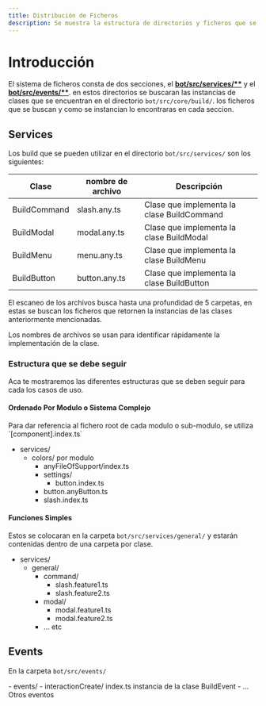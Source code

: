 ```yaml
---
title: Distribución de Ficheros
description: Se muestra la estructura de directorios y ficheros que se utilizan para la distribución del bot.
---
```


# Introducción

El sistema de ficheros consta de dos secciones, el **[bot/src/services/**][linkServices]** y el **[bot/src/events/**][linkEvents]**.
en estos directorios se buscaran las instancias de clases que se encuentran en el directorio `bot/src/core/build/`. los ficheros que se buscan y como se instancian lo encontraras en cada seccion.

## Services

Los build que se pueden utilizar en el directorio `bot/src/services/` son los siguientes:

| Clase | nombre de archivo | Descripción |
| --- | --- | --- |
| BuildCommand | slash.any.ts |  Clase que implementa la clase BuildCommand |
| BuildModal | modal.any.ts | Clase que implementa la clase BuildModal |
| BuildMenu | menu.any.ts | Clase que implementa la clase BuildMenu |
| BuildButton | button.any.ts | Clase que implementa la clase BuildButton |

El escaneo de los archivos busca hasta una profundidad de 5 carpetas, en estas se buscan los ficheros que retornen la instancias de las clases anteriormente mencionadas.

Los nombres de archivos se usan para identificar rápidamente la implementación de la clase.

### Estructura que se debe seguir

Aca te mostraremos las diferentes estructuras que se deben seguir para cada los casos de uso.

#### Ordenado Por Modulo o Sistema Complejo

<Aside type="note"> Para dar referencia al fichero root de cada modulo o sub-modulo, se utiliza `[component].index.ts`</Aside>

<FileTree>

- services/
  - colors/ por modulo
    - anyFileOfSupport/index.ts
    - settings/
      - button.index.ts
    - button.anyButton.ts
    - slash.index.ts
</FileTree>

#### Funciones Simples

Estos se colocaran en la carpeta `bot/src/services/general/` y estarán contenidas dentro de una carpeta por clase.

<FileTree>

- services/
  - general/
    - command/
      - slash.feature1.ts
      - slash.feature2.ts
    - modal/
      - modal.feature1.ts
      - modal.feature2.ts
    - ... etc

</FileTree>

## Events

En la carpeta `bot/src/events/`

<FileTree>
- events/
  - interactionCreate/
    index.ts instancia de la clase BuildEvent
  - ... Otros eventos
</FileTree>

[linkServices]: https://github.com/FrovaHappy/beatriz-dono/tree/main/packages/bot/src/services (link a github)

[linkEvents]: https://github.com/FrovaHappy/beatriz-dono/tree/main/packages/bot/src/events (link a github)
